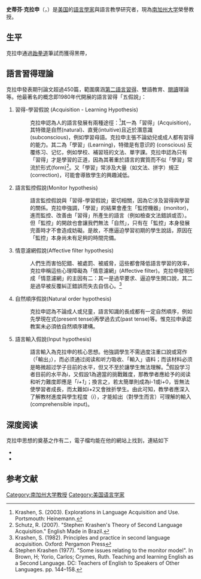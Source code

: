 {{expand|time=2015-04-02T12:17:31+00:00}}
{{refimprove|time=2015-11-01}}
{{Infobox person
| name   = 史蒂芬·克拉申<br>Stephen D. Krashen
| image     = 
| image_size  = 
| employer = [[南加州大學|南加州大學]]
| birth_date  = {{birth date and age|1941|3|14}}
| birth_place =  [[伊利諾州|伊利諾州]][[芝加哥|芝加哥]]
| death_date  = 
| death_place = 
| title = 榮譽教授
| occupation     = [[語言學家|語言學家]]、語言教師
| spouse         = 
}}

'''史蒂芬·克拉申'''（{{lang-en|'''Stephen Krashen'''}}，{{bd|1941年|3月14日}}）是[[美国|美国]]的[[語言學家|語言學家]]與語言教學研究者，現為[[南加州大学|南加州大学]]榮譽教授。

== 生平 ==
{{cn|克拉申出生於[[伊利諾州|伊利諾州]][[芝加哥|芝加哥]]，年輕時曾在[[衣索比亞|衣索比亞]]志願服務教英文達兩年，後於1972年自[[加州大學洛杉磯分校|加州大學洛杉磯分校]]獲語言學[[博士|博士]]學位，論文為「語言與左腦」(Language and the Left Hemisphere)。他原为语言学教授，研究的主題即為[[第二語言習得|第二語言習得]]，1994年方加入[[南加州大學|南加州大學]]教育学院。|time=2015-11-01}}克拉申通過[[跆拳道|跆拳道]]筆試而獲得黑帶，{{cn|曾於1978年獲加州[[跆拳道|跆拳道]]冠軍。|time=2015-11-01}}

== 語言習得理論 ==
克拉申發表期刊論文超過450篇，範圍廣涵[[第二語言習得|第二語言習得]]、雙語教育、[[閱讀|閱讀]]理論等。他最著名的概念即1980年代開展的語言習得「五假說」：
#習得-學習假說 (Acquisition - Learning Hypothesis)
#:克拉申認為人的語言發展有兩種途徑：<ref>Krashen, S. (2003). Explorations in Language Acquisition and Use. Portsmouth: Heinemann.</ref>其一為「習得」(Acquisition)，其特徵是自然(natural)、直覺(intuitive)且近於潛意識(subconscious)，例如學習母語。克拉申主張不論幼兒或成人都有習得的能力。其二為「學習」(Learning)，特徵是有意识的 (conscious) 反覆练习、记忆，例如學校、補習班的文法、單字課。克拉申認為只有「習得」才是學習的正道，因為其著重於語言的實質而不似「學習」常流於形式(form)<ref>Schutz, R. (2007). "Stephen Krashen's Theory of Second Language Acquisition." English Made in Brazil.</ref>。又「學習」常涉及大量（如文法、拼字）規正(correction)，可能會導致學生的興趣減低。
#語言監控假說(Monitor hypothesis)
#:語言監控假說與「習得-學習假說」密切相關，因為它涉及習得與學習的關係。克拉申強調，「學習」的結果會產生「監控機器」(monitor)，進而監控、改善由「習得」所產生的語言（例如檢查文法錯誤或否）。但「監控」的開啟也會讓我們無法「自然」，只有在「監控」本身發展完善時才不會造成妨礙。是故，不應逼迫學習初期的學生說話，原因在「監控」本身尚未有足夠的時間完備。
#情意濾網假說(Affective filter hypothesis)
#:人們生而害怕犯錯、被處罰、被威脅，這些都會降低語言學習的效率，克拉申稱這些心理障礙為「情意濾網」(Affective filter)。克拉申發現形成「情意濾網」的主因有二：其一是過早要求、逼迫學生開口說，其二是過早被反覆糾正錯誤而失去自信心。<ref>Krashen, S. (1982). Principles and practice in second language acquisition. Oxford: Pergamon Press</ref>
#自然順序假說(Natural order hypothesis)
#:克拉申認為不論成人或兒童，語言知識的長成都有一定自然順序，例如先學現在式(present tense)再學過去式(past tense)等。惟克拉申承認教案未必須依自然順序建構。
#語言輸入假說(Input hypothesis)
#:語言輸入為克拉申的核心思想。他強調學生不需過度注重口說或寫作（「輸出」），而必须通过阅读和听力吸收、「輸入」语料；而该材料必须是略微超过学子目前的水平，但又不至於讓學生無法理解。<ref>Stephen Krashen (1977). "Some issues relating to the monitor model". In Brown, H; Yorio, Carlos; Crymes, Ruth. Teaching and learning English as a Second Language. DC: Teachers of English to Speakers of Other Languages. pp. 144–158.</ref>假設学习者目前的水平為i，又假設1為適當的挑戰難度，那教學者應給予的阅读和听力難度即應是「''i+1''」；換言之，若太簡單則成為i-1或i+0，皆無法使學習者成長，而太難如i+2又會挫折學生。由此可知，教學者應深入了解教材進度與學生程度（''i''），才能給出（對學生而言）可理解的輸入(comprehensible input)。

== 深度阅读 ==
克拉申思想的奠基之作有二，電子檔均能在他的網站上找到，連結如下
*{{cite book|author=Krashen, S.D.|year=1981|title=《第二语言习得和第二语言学习》|url=http://www.sdkrashen.com/content/books/sl_acquisition_and_learning.pdf|place=Oxford|publisher=Pergamon|access-date=2015-08-01|archive-date=2015-09-24|archive-url=https://web.archive.org/web/20150924095706/http://www.sdkrashen.com/content/books/sl_acquisition_and_learning.pdf|dead-url=no}}
*{{cite book|author=Krashen, S.D.|year=1982|title=《第二语言习得的原则和实践》|url=http://www.sdkrashen.com/content/books/principles_and_practice.pdf|place=Oxford|publisher=Pergamon|access-date=2015-08-01|archive-date=2014-03-07|archive-url=https://web.archive.org/web/20140307232341/http://www.sdkrashen.com/content/books/principles_and_practice.pdf|dead-url=no}}

== 参考文献 ==
{{reflist|2}}

[[Category:南加州大学教授|Category:南加州大学教授]]
[[Category:美国语言学家|Category:美国语言学家]]